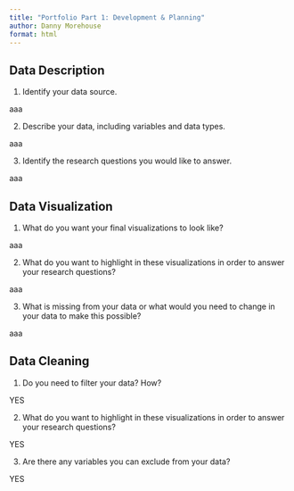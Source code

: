 ```yaml
---
title: "Portfolio Part 1: Development & Planning"
author: Danny Morehouse
format: html
---
```


## Data Description

1. Identify your data source.

aaa

2. Describe your data, including variables and data types.

aaa

3. Identify the research questions you would like to answer.

aaa

## Data Visualization

1. What do you want your final visualizations to look like?

aaa

2. What do you want to highlight in these visualizations in order to answer your research questions?

aaa

3. What is missing from your data or what would you need to change in your data to make this possible?

aaa

## Data Cleaning

1. Do you need to filter your data? How?

YES

2. What do you want to highlight in these visualizations in order to answer your research questions?

YES

3. Are there any variables you can exclude from your data?

YES